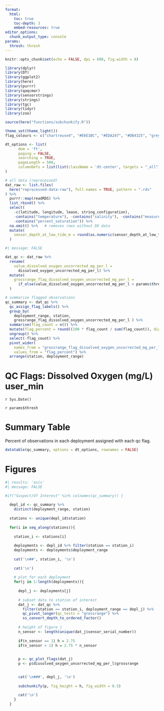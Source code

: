 ```yaml
---
format: 
  html:
    toc: true
    toc-depth: 3
    embed-resources: true
editor_options: 
  chunk_output_type: console
params: 
  thresh: thresh
---
```


```r
knitr::opts_chunk$set(echo = FALSE, dpi = 600, fig.width = 8)

library(dplyr)
library(DT)
library(ggplot2)
library(here)
library(purrr)
library(qaqcmar)
library(sensorstrings)
library(strings)
library(tgc)
library(tidyr)
library(zoo)

source(here("functions/subchunkify.R"))

theme_set(theme_light())
flag_colours <- c("chartreuse4", "#E6E1BC", "#EDA247", "#DB4325", "grey24")

dt_options <- list(
      dom = 'ft',
      paging = FALSE,
      searching = TRUE,
      pageLength = 500,
      columnDefs = list(list(className = 'dt-center', targets = "_all"))
)

# all data (reprocessed)
dat_raw <- list.files(
  here("reprocessed-data-raw"), full.names = TRUE, pattern = ".rds"
) %>%
  purrr::map(readRDS) %>%
  list_rbind() %>%
  select(
    -c(latitude, longitude, lease, string_configuration),
    -contains("temperature"), -contains("salinity"), -contains("measured"),
    -contains("percent_saturation")) %>%
  na.omit() %>%   # removes rows without DO data
  mutate(
    sensor_depth_at_low_tide_m = round(as.numeric(sensor_depth_at_low_tide_m)),
  ) 

```

```r
#| message: FALSE

dat_qc <- dat_raw %>% 
  rename(
    value_dissolved_oxygen_uncorrected_mg_per_l = 
      dissolved_oxygen_uncorrected_mg_per_l) %>% 
  mutate(
    grossrange_flag_dissolved_oxygen_uncorrected_mg_per_l = 
      if_else(value_dissolved_oxygen_uncorrected_mg_per_l < params$thresh, 3, 1)
  )

# summarise flagged observations
qc_summary <- dat_qc %>%
  qc_assign_flag_labels() %>%
  group_by(
    deployment_range, station, 
    grossrange_flag_dissolved_oxygen_uncorrected_mg_per_l ) %>%
  summarise(flag_count = n()) %>%
  mutate(flag_percent = round((100 * flag_count / sum(flag_count)), digits = 3)) %>%
  ungroup() %>%
  select(-flag_count) %>%
  pivot_wider(
    names_from = "grossrange_flag_dissolved_oxygen_uncorrected_mg_per_l", 
    values_from = "flag_percent") %>%
  arrange(station, deployment_range)
```

# QC Flags: Dissolved Oxygen (mg/L) user_min

`r Sys.Date()`

`r params$thresh`

# Summary Table

Percent of observations in each deployment assigned with each qc flag. 

```r
datatable(qc_summary, options = dt_options, rownames = FALSE)
```

# Figures

```r
#| results: 'asis'
#| message: FALSE

#if("Suspect/Of Interest" %in% colnames(qc_summary)) {
  
  depl_id <- qc_summary %>%
    distinct(deployment_range, station) 
  
  stations <- unique(depl_id$station)
  
  for(i in seq_along(stations)){
    
    station_i <- stations[i]
    
    deployments <- depl_id %>% filter(station == station_i)
    deployments <- deployments$deployment_range
    
    cat('\n##', station_i, '\n')
    
    cat('\n')
    
    # plot for each deployment
    for(j in 1:length(deployments)){
      
      depl_j <- deployments[j]
      
      # subset data to station of interest
      dat_j <- dat_qc %>%
        filter(station == station_i, deployment_range == depl_j) %>%
        qc_pivot_longer(qc_tests = "grossrange") %>% 
        ss_convert_depth_to_ordered_factor()
      
      # height of figure j
      n_sensor <- length(unique(dat_j$sensor_serial_number))
      
      if(n_sensor == 1) h = 2.75
      if(n_sensor > 1) h = 2.75 * n_sensor
      
      
      p <- qc_plot_flags(dat_j)
      p <- p$dissolved_oxygen_uncorrected_mg_per_l$grossrange

    
      cat('\n###', depl_j, '\n')
      
      subchunkify(p, fig_height = h, fig_width = 8.5)
      
      cat('\n')
    }
  }


```
